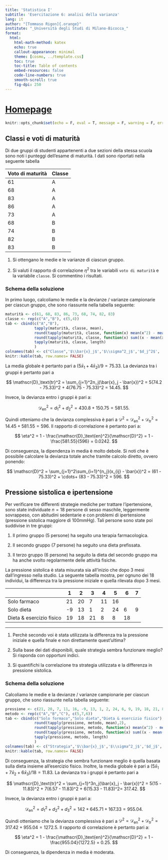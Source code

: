 ```yaml
---
title: 'Statistica I'
subtitle: 'Esercitazione 6: analisi della varianza'
lang: it
author: "[Tommaso Rigon]{.orange}"
institute: "_Università degli Studi di Milano-Bicocca_"
format:
  html:
    html-math-method: katex
    echo: true
    callout-appearance: minimal
    theme: [cosmo, ../template.css]
    toc: true
    toc-title: Table of contents
    embed-resources: false
    code-line-numbers: true
    smooth-scroll: true
    fig-dpi: 250
---
```




# [Homepage](../index.html)

```r
knitr::opts_chunk$set(echo = F, eval = T, message = F, warning = F, error = F, comment = NA, cache = F, include = T, R.options = list(width = 100), collapse = T, dpi = 200, fig.align = "center", fig.height = 4, fig.width = 8)
```

## Classi e voti di maturità

Di due gruppi di studenti appartenenti a due sezioni della stessa scuola sono noti i punteggi dell'esame di maturità. I dati sono riportati nella seguente tabella

| Voto di maturità | Classe |
|------------------|--------|
| 61 | A |
| 68 | A |
| 83 | A |
| 86 | A |
| 73 | A |
| 68 | B |
| 74 | B |
| 82 | B |
| 83 | B |

1. Si ottengano le medie e le varianze di ciascun gruppo.

1. Si valuti il rapporto di correlazione $\eta^2$ tra le variabili `voto di maturità` e la variabile `classe`. Si commentino i risultati. 

::: {.callout-note collapse=true}
### Schema della soluzione

In primo luogo, calcoliamo le medie e la devianze / varianze campionarie per ciascun gruppo, che sono riassunte nella tabella seguente:

```r
maturità <- c(61, 68, 83, 86, 73, 68, 74, 82, 83)
classe <- rep(c("A","B"), c(5,4))
tab <- cbind(c("A","B"), 
             tapply(maturità, classe, mean),
             round(tapply(maturità, classe, function(x) mean(x^2) - mean(x)^2),2),
             round(tapply(maturità, classe, function(x) sum((x - mean(x))^2)),2),
             tapply(maturità, classe, length)
             )
colnames(tab) <- c("Classe",'$\\bar{x}_j$','$\\sigma^2_j$','$d_j^2$', '$n_j$')
knitr::kable(tab, row.names= FALSE)
```

La media globale è pertanto pari a $(5\bar{x}_1 + 4 \bar{x}_2)/9 = 75.33$. La devianza tra i gruppi è pertanto pari a

$$
\mathscr{D}_\text{tr}^2 = \sum_{j=1}^2n_j(\bar{x}_j - \bar{x})^2 = 5(74.2 - 75.33)^2 + 4(76.75 - 75.33)^2 = 14.45.
$$

Invece, la devianza entro i gruppi è pari a:

$$
\mathscr{D}_\text{en}^2 = d_1^2 + d_2^2 = 430.8 + 150.75 = 581.55.
$$

Quindi otteniamo che la devianza complessiva è pari a $\mathscr{D}^2 = \mathscr{D}_\text{en}^2 + \mathscr{D}_\text{tr}^2 = 14.45 + 581.55 = 596$. Il rapporto di correlazione è pertanto pari a:

$$
\eta^2 = 1 - \frac{\mathscr{D}_\text{en}^2}{\mathscr{D}^2} = 1 - \frac{581.55}{596} = 0.0242.
$$

Di conseguenza, la dipendenza in media è molto debole. Si noti che è possibile calcolare la devianza totale anche tramite calcolo diretto, ovvero ponendo:

$$
\mathscr{D}^2 = \sum_{j=1}^2\sum_{i=1}^{n_j}(x_{ij} - \bar{x})^2 = (61 - 75.33)^2 + \cdots+ (83 - 75.33)^2 = 596.
$$
:::

## Pressione sistolica e ipertensione

Per verificare tre differenti strategie mediche per trattare l'ipertensione, sono state individuate $n = 18$ persone di sesso maschile, leggermente sovrappeso, con abitudini sedentarie e con problemi di ipertensione (pressione sistolica maggiore di 100mmHg).  Tali persone sono state poi suddivise in tre gruppi:

1. Il primo gruppo (5 persone) ha seguito una terapia farmacologica.

1. Il secondo gruppo (7 persone) ha seguito una dieta prefissata.

1. Il terzo gruppo (6 persone) ha seguito la dieta del secondo gruppo ma ha anche svolto regolarmente delle attività fisiche.

La pressione sistolica è stata misurata sia all'inizio che dopo 3 mesi dall'ingresso nella studio. La seguente tabella mostra, per ognuno dei 18 individui, la differenza tra la pressione iniziale e quella rilevata dopo 3 mesi.

| | 1 | 2 | 3 | 4 | 5| 6| 7| 
|-|---|---|---|---|--|--|--|
| Solo farmaco | 21 | 20 | 7 | 11 | 16 |
| Solo dieta | -9 | 13 | 1 | 2 | 24 | 6 | 9 |
| Dieta & esercizio fisico | 19 | 18 | 21 | 8 | 8 | 18 |

-----------------------------

1. Perchè secondo voi è stata utilizzata la differenza tra la pressione iniziale e quella finale e non direttamente quest'ultima?

1. Sulla base dei dati disponibili, quale strategia sembra funzionare meglio? Si risponda con opportuni indici.

1. Si quantifichi la correlazione tra strategia utilizzata e la differenza in pressione sistolica.

::: {.callout-note collapse=true}
### Schema della soluzione

Calcoliamo le medie e la devianze / varianze campionarie per ciascun gruppo, che sono riassunte nella tabella seguente:

```r
pressione <- c(21, 20, 7, 11, 16, -9, 13, 1, 2, 24, 6, 9, 19, 18, 21, 8, 8, 18)
metodo <- rep(c("A","B","C"), c(5,7,6))
tab <- cbind(c("Solo formaco","Solo dieta","Dieta & esercizio fisico"), 
             round(tapply(pressione, metodo, mean),2),
             round(tapply(pressione, metodo, function(x) mean(x^2) - mean(x)^2),2),
             round(tapply(pressione, metodo, function(x) sum((x - mean(x))^2)),2),
             tapply(pressione, metodo, length)
             )
colnames(tab) <- c("Strategia",'$\\bar{x}_j$','$\\sigma^2_j$','$d_j$', '$n_j$')
knitr::kable(tab, row.names= FALSE)
```

Di conseguenza, la strategia che sembra funzionare meglio è quella basata sulla dieta insieme all'esercizio fisico. Inoltre, la media globale è  pari a $(5\bar{x}_1 + 7 \bar{x}_2 + 6\bar{x}_3)/18 = 11.83$. La devianza tra i gruppi è pertanto pari a

$$
\mathscr{D}_\text{tr}^2 = \sum_{j=1}^3n_j(\bar{x}_j - \bar{x})^2 = 5(15 - 11.83)^2 + 7(6.57 - 11.83)^2 + 6(15.33 - 11.83)^2= 317.42.
$$

Invece, la devianza entro i gruppi è pari a:

$$
\mathscr{D}_\text{en}^2 = d_1^2 + d_2^2 + d_3^2= 142 + 645.71 + 167.33 = 955.04.
$$

Quindi otteniamo che la devianza complessiva è pari a $\mathscr{D}^2 = \mathscr{D}_\text{en}^2 + \mathscr{D}_\text{tr}^2 = 317.42 + 955.04 = 1272.5$. Il rapporto di correlazione è pertanto pari a:

$$
\eta^2 = 1 - \frac{\mathscr{D}_\text{en}^2}{\mathscr{D}^2} = 1 - \frac{955.04}{1272.5} = 0.25.
$$

Di conseguenza, la dipendenza in media è moderata.

:::